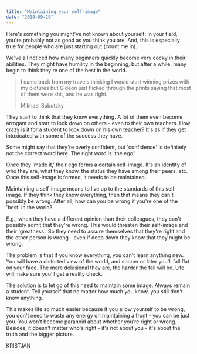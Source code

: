 ```yaml
---
title: "Maintaining your self-image"
date: "2019-09-19"
---
```


Here's something you might've not known about yourself: in your field, you're probably not as good as you think you are. And, this is especially true for people who are just starting out (count me in).

We've all noticed how many beginners quickly become very cocky in their abilities. They might have humility in the beginning, but after a while, many begin to think they're one of the best in the world.

> I came back from my travels thinking I would start winning prizes with my pictures but Gideon just flicked through the prints saying that most of them were shit, and he was right.
> 
> Mikhael Subotzky

They start to think that they know everything. A lot of them even become arrogant and start to look down on others - even to their own teachers. How crazy is it for a student to look down on his own teacher? It's as if they get intoxicated with some of the success they have.

Some might say that they're overly confident, but 'confidence' is definitely not the correct word here. The right word is 'the ego.'

Once they 'made it,' their ego forms a certain self-image. It's an identity of who they are, what they know, the status they have among their peers, etc. Once this self-image is formed, it needs to be maintained.

Maintaining a self-image means to live up to the standards of this self-image. If they think they know everything, then that means they can't possibly be wrong. After all, how can you be wrong if you're one of the 'best' in the world?

E.g., when they have a different opinion than their colleagues, they can't possibly admit that they're wrong. This would threaten their self-image and their 'greatness'. So they need to assure themselves that they're right and the other person is wrong - even if deep down they know that they might be wrong.

The problem is that if you know everything, you can't learn anything new. You will have a distorted view of the world, and sooner or later you'll fall flat on your face. The more delusional they are, the harder the fall will be. Life will make sure you'll get a reality check.

The solution is to let go of this need to maintain some image. Always remain a student. Tell yourself that no matter how much you know, you still don't know anything.

This makes life so much easier because if you allow yourself to be wrong, you don't need to waste any energy on maintaining a front - you can be just you. You won't become paranoid about whether you're right or wrong. Besides, it doesn't matter who's right - it's not about you - it's about the truth and the bigger picture.

KRISTJAN
